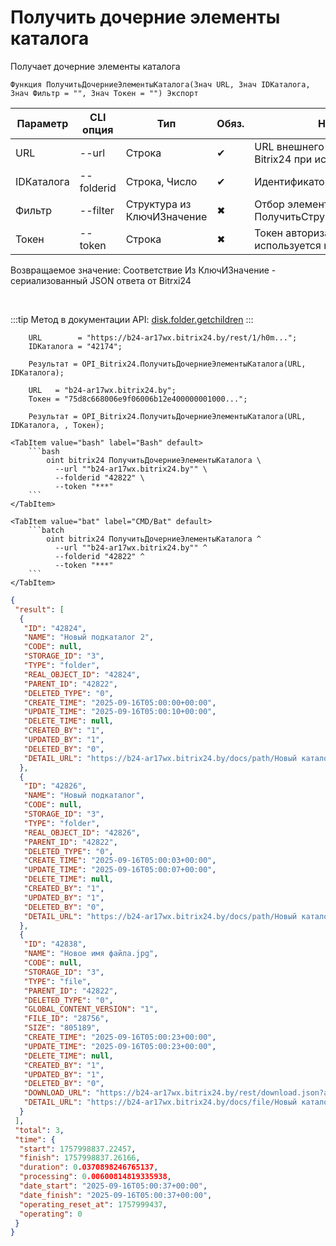 ﻿---
sidebar_position: 7
description: Получить дочерние элементы каталога и другие функции для работы с Bitrix24 в Открытом пакете интеграций - бесплатной open-source библиотеке интеграций для 1С:Предприятие 8, OneScript и CLI
keywords: [1C, 1С, 1С:Предприятие, 1С:Предприятие 8.3, API, Интеграция, Сервисы, Обмен, OneScript, CLI, Bitrix24]
---


# Получить дочерние элементы каталога
 Получает дочерние элементы каталога



`Функция ПолучитьДочерниеЭлементыКаталога(Знач URL, Знач IDКаталога, Знач Фильтр = "", Знач Токен = "") Экспорт`

  | Параметр | CLI опция | Тип | Обяз. | Назначение |
  |-|-|-|-|-|
  | URL | --url | Строка | &#x2714; | URL внешнего вебхука или адрес Bitrix24 при использовании токена |
  | IDКаталога | --folderid | Строка, Число | &#x2714; | Идентификатор каталога |
  | Фильтр | --filter | Структура из КлючИЗначение | &#x2716; | Отбор элементов (См. ПолучитьСтруктуруФильтраКаталога) |
  | Токен | --token | Строка | &#x2716; | Токен авторизации, если используется не вебхук |

  
  Возвращаемое значение:   Соответствие Из КлючИЗначение - сериализованный JSON ответа от Bitrxi24

<br/>

:::tip
Метод в документации API: [disk.folder.getchildren](https://dev.1c-bitrix.ru/rest_help/disk/folder/disk_folder_getchildren.php)
:::
<br/>



```bsl title="Пример использования для 1С:Предприятие/OneScript"
    URL        = "https://b24-ar17wx.bitrix24.by/rest/1/h0m...";
    IDКаталога = "42174";

    Результат = OPI_Bitrix24.ПолучитьДочерниеЭлементыКаталога(URL, IDКаталога);

    URL   = "b24-ar17wx.bitrix24.by";
    Токен = "75d8c668006e9f06006b12e400000001000...";

    Результат = OPI_Bitrix24.ПолучитьДочерниеЭлементыКаталога(URL, IDКаталога, , Токен);
```
    

 <Tabs>
  
    <TabItem value="bash" label="Bash" default>
        ```bash
            oint bitrix24 ПолучитьДочерниеЭлементыКаталога \
              --url ""b24-ar17wx.bitrix24.by"" \
              --folderid "42822" \
              --token "***"
        ```
    </TabItem>
  
    <TabItem value="bat" label="CMD/Bat" default>
        ```batch
            oint bitrix24 ПолучитьДочерниеЭлементыКаталога ^
              --url ""b24-ar17wx.bitrix24.by"" ^
              --folderid "42822" ^
              --token "***"
        ```
    </TabItem>
</Tabs>


```json title="Результат"
{
 "result": [
  {
   "ID": "42824",
   "NAME": "Новый подкаталог 2",
   "CODE": null,
   "STORAGE_ID": "3",
   "TYPE": "folder",
   "REAL_OBJECT_ID": "42824",
   "PARENT_ID": "42822",
   "DELETED_TYPE": "0",
   "CREATE_TIME": "2025-09-16T05:00:00+00:00",
   "UPDATE_TIME": "2025-09-16T05:00:10+00:00",
   "DELETE_TIME": null,
   "CREATED_BY": "1",
   "UPDATED_BY": "1",
   "DELETED_BY": "0",
   "DETAIL_URL": "https://b24-ar17wx.bitrix24.by/docs/path/Новый каталог/Новый подкаталог 2"
  },
  {
   "ID": "42826",
   "NAME": "Новый подкаталог",
   "CODE": null,
   "STORAGE_ID": "3",
   "TYPE": "folder",
   "REAL_OBJECT_ID": "42826",
   "PARENT_ID": "42822",
   "DELETED_TYPE": "0",
   "CREATE_TIME": "2025-09-16T05:00:03+00:00",
   "UPDATE_TIME": "2025-09-16T05:00:07+00:00",
   "DELETE_TIME": null,
   "CREATED_BY": "1",
   "UPDATED_BY": "1",
   "DELETED_BY": "0",
   "DETAIL_URL": "https://b24-ar17wx.bitrix24.by/docs/path/Новый каталог/Новый подкаталог"
  },
  {
   "ID": "42838",
   "NAME": "Новое имя файла.jpg",
   "CODE": null,
   "STORAGE_ID": "3",
   "TYPE": "file",
   "PARENT_ID": "42822",
   "DELETED_TYPE": "0",
   "GLOBAL_CONTENT_VERSION": "1",
   "FILE_ID": "28756",
   "SIZE": "805189",
   "CREATE_TIME": "2025-09-16T05:00:23+00:00",
   "UPDATE_TIME": "2025-09-16T05:00:23+00:00",
   "DELETE_TIME": null,
   "CREATED_BY": "1",
   "UPDATED_BY": "1",
   "DELETED_BY": "0",
   "DOWNLOAD_URL": "https://b24-ar17wx.bitrix24.by/rest/download.json?auth=80fbc868006e9f06006b12e40000000100000737e2110c1e746cde45abb64b2e87cc9f&token=disk%7CaWQ9NDI4MzgmXz1Ec3RWUDhmcjdrNDFQMXZhRG5VZDhsMEFGWjZSZDRCbg%3D%3D%7CImRvd25sb2FkfGRpc2t8YVdROU5ESTRNemdtWHoxRWMzUldVRGhtY2pkck5ERlFNWFpoUkc1VlpEaHNNRUZHV2paU1pEUkNiZz09fDgwZmJjODY4MDA2ZTlmMDYwMDZiMTJlNDAwMDAwMDAxMDAwMDA3MzdlMjExMGMxZTc0NmNkZTQ1YWJiNjRiMmU4N2NjOWYi.lFd6vwMADmkc731aFbpagcnJ7hlh66vgVjXP7NTga3s%3D",
   "DETAIL_URL": "https://b24-ar17wx.bitrix24.by/docs/file/Новый каталог/Новое имя файла.jpg"
  }
 ],
 "total": 3,
 "time": {
  "start": 1757998837.22457,
  "finish": 1757998837.26166,
  "duration": 0.0370898246765137,
  "processing": 0.00600814819335938,
  "date_start": "2025-09-16T05:00:37+00:00",
  "date_finish": "2025-09-16T05:00:37+00:00",
  "operating_reset_at": 1757999437,
  "operating": 0
 }
}
```
